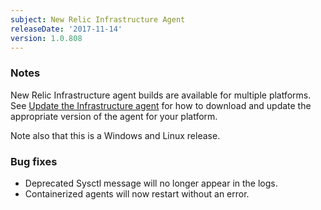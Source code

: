 ```yaml
---
subject: New Relic Infrastructure Agent
releaseDate: '2017-11-14'
version: 1.0.808
---
```


### Notes

New Relic Infrastructure agent builds are available for multiple platforms. See [Update the Infrastructure agent](https://docs.newrelic.com/docs/infrastructure/new-relic-infrastructure/installation/update-infrastructure-agent) for how to download and update the appropriate version of the agent for your platform.

Note also that this is a Windows and Linux release.

### Bug fixes

* Deprecated Sysctl message will no longer appear in the logs.
* Containerized agents will now restart without an error.
